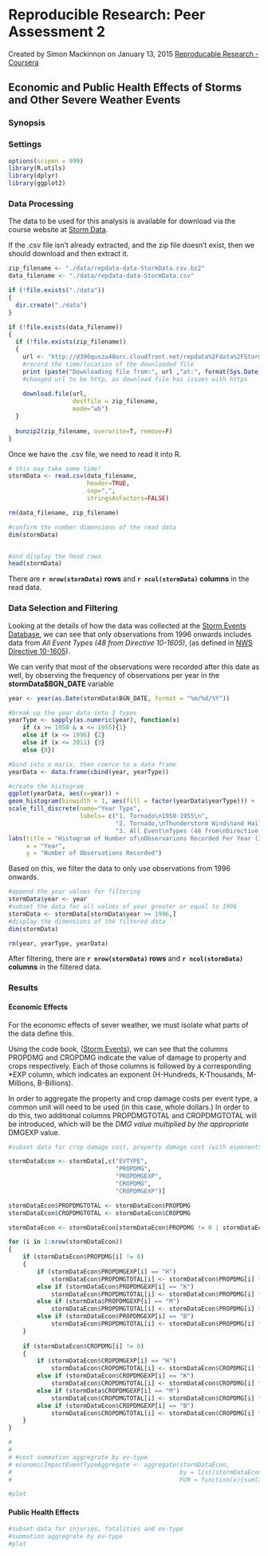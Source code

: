Reproducible Research: Peer Assessment 2
==========================================
Created by Simon Mackinnon on January 13, 2015
[Reproducable Research - Coursera](https://www.coursera.org/course/repdata)

## Economic and Public Health Effects of Storms and Other Severe Weather Events 

### Synopsis


### Settings
```r
options(scipen = 999) 
library(R.utils)
library(dplyr)
library(ggplot2)
```

### Data Processing
The data to be used for this analysis is available for download via the course website at [Storm Data](https://d396qusza40orc.cloudfront.net/repdata%2Fdata%2FStormData.csv.bz2).    

If the .csv file isn't already extracted, and the zip file doesn't exist, then we should download and then extract it.
```r
zip_filename <- "./data/repdata-data-StormData.csv.bz2"
data_filename <- "./data/repdata-data-StormData.csv"

if (!file.exists("./data"))
{
  dir.create("./data")
}

if (!file.exists(data_filename))
{
  if (!file.exists(zip_filename))
  {
    url <- "http://d396qusza40orc.cloudfront.net/repdata%2Fdata%2FStormData.csv.bz2"
    #record the time/location of the downloaded file
    print (paste("Downloading file from:", url ,"at:", format(Sys.Date(), "%B %d, %Y"), format(Sys.time(), "%H:%M:%S")))
    #changed url to be http, as download file has issues with https
    
    download.file(url, 
                  destfile = zip_filename,
                  mode="wb")
  }
  
  bunzip2(zip_filename, overwrite=T, remove=F)
}
```



Once we have the .csv file, we need to read it into R.

```r
# this may take some time!
stormData <- read.csv(data_filename, 
                      header=TRUE, 
                      sep=",",
                      stringsAsFactors=FALSE)

rm(data_filename, zip_filename)

#confirm the number dimensions of the read data
dim(stormData)


#and display the head rows
head(stormData)

```
There are **`r nrow(stormData)` rows** and **`r ncol(stormData)` columns** in the read data.


### Data Selection and Filtering

Looking at the details of how the data was collected at the [Storm Events Database](http://www.ncdc.noaa.gov/stormevents/details.jsp), we can see that only observations from 1996 onwards includes data from *All Event Types (48 from Directive 10-1605)*, (as defined in [NWS Directive 10-1605](http://www.ncdc.noaa.gov/stormevents/pd01016005curr.pdf)).  

We can verify that most of the observations were recorded after this date as well, by observing the frequency of observations per year in the **stormData$BGN_DATE** variable

```r

year <- year(as.Date(stormData$BGN_DATE, format = "%m/%d/%Y"))

#break up the year data into 3 types
yearType <- sapply(as.numeric(year), function(x) 
    if (x >= 1950 & x <= 1955){1} 
    else if (x <= 1996) {2} 
    else if (x <= 2011) {3}
    else {0})

#bind into a marix, then coerce to a data frame
yearData <- data.frame(cbind(year, yearType))

#create the histogram
ggplot(yearData, aes(x=year)) + 
geom_histogram(binwidth = 1, aes(fill = factor(yearData$yearType))) +
scale_fill_discrete(name="Year Type", 
                    labels= c("1. Tornado\n1950-1955\n",
                              "2. Tornado,\nThunderstorm Wind\nand Hail\n1956-1995\n",
                              "3. All Event\nTypes (48 from\nDirective 10-1605)\n1996-2011")) +
labs(title = "Histogram of Number of\nObservarions Recorded Per Year (1950 - 2011)",
     x = "Year",
     y = "Number of Observations Recorded")


```

Based on this, we filter the data to only use observations from 1996 onwards.

```r

#append the year values for filtering
stormData$year <- year
#subset the data for all values of year greater or equal to 1996
stormData <- stormData[stormData$year >= 1996,]
#display the dimensions of the filtered data
dim(stormData)

rm(year, yearType, yearData)

```
After filtering, there are **`r nrow(stormData)` rows** and **`r ncol(stormData)` columns** in the filtered data.

### Results

#### Economic Effects

For the economic effects of sever weather, we must isolate what parts of the data define this.

Using the code book, ([Storm Events](http://ire.org/nicar/database-library/databases/storm-events/)), we can see that the columns PROPDMG and CROPDMG indicate the value of damage to property and crops respectively. Each of those columns is followed by a corresponding *EXP column, which indicates an exponent (H-Hundreds, K-Thousands, M-Millions, B-Billions). 

In order to aggregate the property and crop damage costs per event type, a common unit will need to be used (in this case, whole dollars.) In order to do this, two additional columns PROPDMGTOTAL and CROPDMGTOTAL will be introduced, which will be the *DMG value multiplied by the appropriate *DMGEXP value.

```r

#subset data for crop damage cost, property damage cost (with exponents) and ev-type

stormDataEcon <- stormData[,c("EVTYPE", 
                              "PROPDMG", 
                              "PROPDMGEXP", 
                              "CROPDMG", 
                              "CROPDMGEXP")]

stormDataEcon$PROPDMGTOTAL <- stormDataEcon$PROPDMG
stormDataEcon$CROPDMGTOTAL <- stormDataEcon$CROPDMG

stormDataEcon <- stormDataEcon[stormDataEcon$PROPDMG != 0 | stormDataEcon$CROPDMG != 0,]

for (i in 1:nrow(stormDataEcon))
{
    if (stormDataEcon$PROPDMG[i] != 0)
    {
        if (stormDataEcon$PROPDMGEXP[i] == "H")
            stormDataEcon$PROPDMGTOTAL[i] <- stormDataEcon$PROPDMG[i] * 100
        else if (stormDataEcon$PROPDMGEXP[i] == "K")
            stormDataEcon$PROPDMGTOTAL[i] <- stormDataEcon$PROPDMG[i] * 1000
        else if (stormData$PROPDMGEXP[i] == "M")
            stormDataEcon$PROPDMGTOTAL[i] <- stormDataEcon$PROPDMG[i] * 1000000
        else if (stormDataEcon$PROPDMGEXP[i] == "B")
            stormDataEcon$PROPDMGTOTAL[i] <- stormDataEcon$PROPDMG[i] * 1000000000    
    }
    
    if (stormDataEcon$CROPDMG[i] != 0)
    {
        if (stormDataEcon$CROPDMGEXP[i] == "H")
            stormDataEcon$CROPDMGTOTAL[i] <- stormDataEcon$CROPDMG[i] * 100
        else if (stormDataEcon$CROPDMGEXP[i] == "K")
            stormDataEcon$CROPDMGTOTAL[i] <- stormDataEcon$CROPDMG[i] * 1000
        else if (stormData$CROPDMGEXP[i] == "M")
            stormDataEcon$CROPDMGTOTAL[i] <- stormDataEcon$CROPDMG[i] * 1000000
        else if (stormDataEcon$CROPDMGEXP[i] == "B")
            stormDataEcon$CROPDMGTOTAL[i] <- stormDataEcon$CROPDMG[i] * 1000000000
    }
}

# 
# 
# #cost summation aggregrate by ev-type
# economicImpactEventTypeAggregate <- aggregate(stormDataEcon,
#                                               by = list(stormDataEcon$EVTYPE),
#                                               FUN = function(x){sum(as.numeric(x))})

#plot 

```


#### Public Health Effects
```r
#subset data for injuries, fatalities and ev-type
#summation aggregrate by ev-type
#plot 

```



